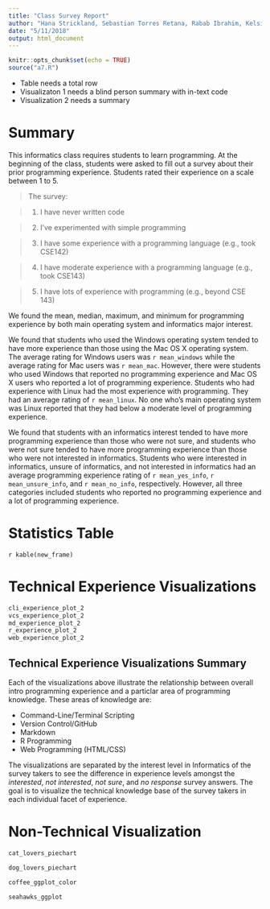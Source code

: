 ```yaml
---
title: "Class Survey Report"
author: "Hana Strickland, Sebastian Torres Retana, Rabab Ibrahim, Kelsie Johnson"
date: "5/11/2018"
output: html_document
---
```


```r
knitr::opts_chunk$set(echo = TRUE)
source("a7.R")
```

- Table needs a total row
- Visualizaton 1 needs a blind person summary with in-text code
- Visualization 2 needs a summary

# Summary

This informatics class requires students to learn programming. At the beginning of the class, students were asked to fill out a survey about their prior programming experience. Students rated their experience on a scale between 1 to 5.

>The survey:

> 1) I have never written code

> 2) I've experimented with simple programming

> 3) I have some experience with a programming language (e.g., took CSE142)

> 4) I have moderate experience with a programming language (e.g., took CSE143)

> 5) I have lots of experience with programming (e.g., beyond CSE 143)


We found the mean, median, maximum, and minimum for programming experience by both main operating system and informatics major interest.

We found that students who used the Windows operating system tended to have more experience than those using the Mac OS X operating system. The average rating for Windows users was `r mean_windows` while the average rating for Mac users was `r mean_mac`. However, there were students who used Windows that reported no programming experience and Mac OS X users who reported a lot of programming experience. Students who had experience with Linux had the most experience with programming. They had an average rating of `r mean_linux`. No one who's main operating system was Linux reported that they had below a moderate level of programming experience.

We found that students with an informatics interest tended to have more programming experience than those who were not sure, and students who were not sure tended to have more programming experience than those who were not interested in informatics. Students who were interested in informatics, unsure of informatics, and not interested in informatics had an average programming experience rating of `r mean_yes_info`, `r mean_unsure_info`, and `r mean_no_info`, respectively. However, all three categories included students who reported no programming experience and a lot of programming experience.

# Statistics Table
`r kable(new_frame)`

# Technical Experience Visualizations

``` r
cli_experience_plot_2
vcs_experience_plot_2
md_experience_plot_2
r_experience_plot_2
web_experience_plot_2

```

## Technical Experience Visualizations Summary

Each of the visualizations above illustrate the relationship between overall intro programming experience and a particlar area of
programming knowledge. These areas of knowledge are:

- Command-Line/Terminal Scripting
- Version Control/GitHub
- Markdown
- R Programming
- Web Programming (HTML/CSS)

The visualizations are separated by the interest level in Informatics of the survey takers to see the difference in experience levels
amongst the _interested_, _not interested_, _not sure_, and _no response_ survey answers. The goal is to visualize the technical knowledge base of the survey takers in each individual facet of experience.

# Non-Technical Visualization

```r
cat_lovers_piechart

dog_lovers_piechart

coffee_ggplot_color

seahawks_ggplot
```
